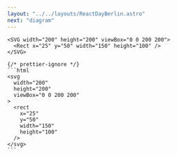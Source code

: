 ```yaml
---
layout: "../../layouts/ReactDayBerlin.astro"
next: "diagram"
---
```



<SlideRect>
  <Example>

    <SVG width="200" height="200" viewBox="0 0 200 200">
      <Rect x="25" y="50" width="150" height="100" />
    </SVG>

    {/* prettier-ignore */}
    ```html
    <svg
      width="200"
      height="200"
      viewBox="0 0 200 200"
    >
      <rect
        x="25"
        y="50"
        width="150"
        height="100"
      />
    </svg>
    ```

  </Example>
</SlideRect>
